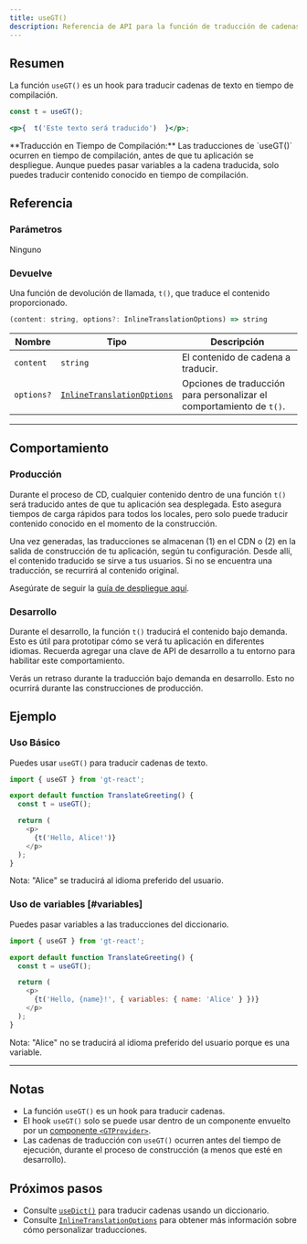```yaml
---
title: useGT()
description: Referencia de API para la función de traducción de cadenas useGT()
---
```


## Resumen

La función `useGT()` es un hook para traducir cadenas de texto en tiempo de compilación.

```jsx
const t = useGT();

<p>{  t('Este texto será traducido')  }</p>;
```

<Callout>
**Traducción en Tiempo de Compilación:**
Las traducciones de `useGT()` ocurren en tiempo de compilación, antes de que tu aplicación se despliegue.
Aunque puedes pasar variables a la cadena traducida, solo puedes traducir contenido conocido en tiempo de compilación.
</Callout>

## Referencia
### Parámetros
Ninguno

### Devuelve

Una función de devolución de llamada, `t()`, que traduce el contenido proporcionado.

```jsx
(content: string, options?: InlineTranslationOptions) => string
```

| Nombre                | Tipo | Descripción                                                                 |
|-----------------------|--|-----------------------------------------------------------------------------|
| `content`             | `string` | El contenido de cadena a traducir.                                     |
| `options?`            | [`InlineTranslationOptions`](/docs/react/api/types/InlineTranslationOptions) | Opciones de traducción para personalizar el comportamiento de `t()`. |

---

## Comportamiento


### Producción
Durante el proceso de CD, cualquier contenido dentro de una función `t()` será traducido antes de que tu aplicación sea desplegada.
Esto asegura tiempos de carga rápidos para todos los locales, pero solo puede traducir contenido conocido en el momento de la construcción.

Una vez generadas, las traducciones se almacenan (1) en el CDN o (2) en la salida de construcción de tu aplicación, según tu configuración.
Desde allí, el contenido traducido se sirve a tus usuarios.
Si no se encuentra una traducción, se recurrirá al contenido original.

Asegúrate de seguir la [guía de despliegue aquí](/docs/react/tutorials/quickdeploy).

### Desarrollo
Durante el desarrollo, la función `t()` traducirá el contenido bajo demanda.
Esto es útil para prototipar cómo se verá tu aplicación en diferentes idiomas.
Recuerda agregar una clave de API de desarrollo a tu entorno para habilitar este comportamiento.

Verás un retraso durante la traducción bajo demanda en desarrollo.
Esto no ocurrirá durante las construcciones de producción.


## Ejemplo

### Uso Básico
Puedes usar `useGT()` para traducir cadenas de texto.

```javascript copy
import { useGT } from 'gt-react';

export default function TranslateGreeting() {
  const t = useGT();

  return (
    <p>
      {t('Hello, Alice!')}
    </p>
  );
}
```
Nota: "Alice" se traducirá al idioma preferido del usuario.


### Uso de variables [#variables]
Puedes pasar variables a las traducciones del diccionario.

```javascript copy
import { useGT } from 'gt-react';

export default function TranslateGreeting() {
  const t = useGT();

  return (
    <p>
      {t('Hello, {name}!', { variables: { name: 'Alice' } })}
    </p>
  );
}
```
Nota: "Alice" no se traducirá al idioma preferido del usuario porque es una variable.

---

## Notas
 * La función `useGT()` es un hook para traducir cadenas.
 * El hook `useGT()` solo se puede usar dentro de un componente envuelto por un [componente `<GTProvider>`](/docs/react/api/components/gtprovider).
 * Las cadenas de traducción con `useGT()` ocurren antes del tiempo de ejecución, durante el proceso de construcción (a menos que esté en desarrollo).

## Próximos pasos
 * Consulte [`useDict()`](/docs/react/api/dictionary/useDict) para traducir cadenas usando un diccionario.
 * Consulte [`InlineTranslationOptions`](/docs/react/api/types/InlineTranslationOptions) para obtener más información sobre cómo personalizar traducciones.